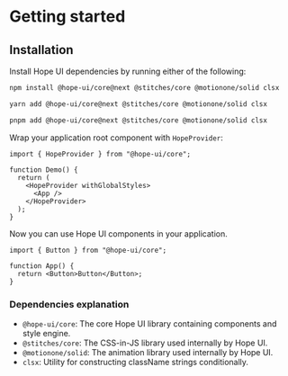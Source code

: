 # Getting started

## Installation

Install Hope UI dependencies by running either of the following:

```bash
npm install @hope-ui/core@next @stitches/core @motionone/solid clsx
```

```bash
yarn add @hope-ui/core@next @stitches/core @motionone/solid clsx
```

```bash
pnpm add @hope-ui/core@next @stitches/core @motionone/solid clsx
```

Wrap your application root component with `HopeProvider`:

```tsx
import { HopeProvider } from "@hope-ui/core";

function Demo() {
  return (
    <HopeProvider withGlobalStyles>
      <App />
    </HopeProvider>
  );
}
```

Now you can use Hope UI components in your application.

```tsx
import { Button } from "@hope-ui/core";

function App() {
  return <Button>Button</Button>;
}
```

### Dependencies explanation

- `@hope-ui/core`: The core Hope UI library containing components and style engine.
- `@stitches/core`: The CSS-in-JS library used internally by Hope UI.
- `@motionone/solid`: The animation library used internally by Hope UI.
- `clsx`: Utility for constructing className strings conditionally.
